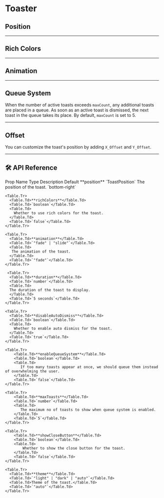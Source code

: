 
# Toaster

## Position

<ToasterPosition />

---

## Rich Colors

<ToasterRichColors />

---

## Animation

<ToasterAnimation />

---

## Queue System

When the number of active toasts exceeds `maxCount`, any additional toasts are placed in a queue. As soon as an active toast is dismissed, the next toast in the queue takes its place. By default, `maxCount` is set to 5.

<ToasterQueue />

---

## Offset

You can customize the toast's position by adding `X_Offset` and `Y_Offset`.

---

## 🛠 API Reference

<Table>
  <thead>
    <Table.Tr>
      <Table.Th>Prop Name </Table.Th>
      <Table.Th>Type</Table.Th>
      <Table.Th>Description</Table.Th>
      <Table.Th>Default</Table.Th>
    </Table.Tr>
  </thead>
  <tbody>
    <Table.Tr>
      <Table.Td>**position**</Table.Td>
      <Table.Td>`ToastPosition`</Table.Td>
      <Table.Td>The position of the toast.</Table.Td>
      <Table.Td>`bottom-right`</Table.Td>
    </Table.Tr>

    <Table.Tr>
      <Table.Td>**richColors**</Table.Td>
      <Table.Td>`boolean`</Table.Td>
      <Table.Td>
        Whether to use rich colors for the toast.
      </Table.Td>
      <Table.Td>`false`</Table.Td>
    </Table.Tr>

    <Table.Tr>
      <Table.Td>**animation**</Table.Td>
      <Table.Td>`"fade" | "slide"`</Table.Td>
      <Table.Td>
       The animation of the toast.
      </Table.Td>
      <Table.Td>`"fade"`</Table.Td>
    </Table.Tr>

     <Table.Tr>
      <Table.Td>**duration**</Table.Td>
      <Table.Td>`number`</Table.Td>
      <Table.Td>
      The duration of the toast to display.
      </Table.Td>
      <Table.Td>`5 seconds`</Table.Td>
    </Table.Tr>

    <Table.Tr>
      <Table.Td>**disableAutoDismiss**</Table.Td>
      <Table.Td>`boolean`</Table.Td>
      <Table.Td>
        Whether to enable auto dismiss for the toast.
      </Table.Td>
      <Table.Td>`true`</Table.Td>
    </Table.Tr>

    <Table.Tr>
        <Table.Td>**enableQueueSystem**</Table.Td>
        <Table.Td>`boolean`</Table.Td>
        <Table.Td>
           If too many toasts appear at once, we should queue them instead of overwhelming the user.
        </Table.Td>
        <Table.Td>`false`</Table.Td>
    </Table.Tr>

    <Table.Tr>
        <Table.Td>**maxToasts**</Table.Td>
        <Table.Td>`number`</Table.Td>
        <Table.Td>
           The maximum no of toasts to show when queue system is enabled.
        </Table.Td>
        <Table.Td>`5`</Table.Td>
    </Table.Tr>

    <Table.Tr>
        <Table.Td>**showCloseButton**</Table.Td>
        <Table.Td>`boolean`</Table.Td>
        <Table.Td>
            Whether to show the close button for the toast.
        </Table.Td>
        <Table.Td>`false`</Table.Td>
    </Table.Tr>

    <Table.Tr>
      <Table.Td>**theme**</Table.Td>
      <Table.Td>`"light" | "dark" | "auto"`</Table.Td>
      <Table.Td>Theme of the toast.</Table.Td>
      <Table.Td>`"auto"`</Table.Td>
    </Table.Tr>

  </tbody>
</Table>
